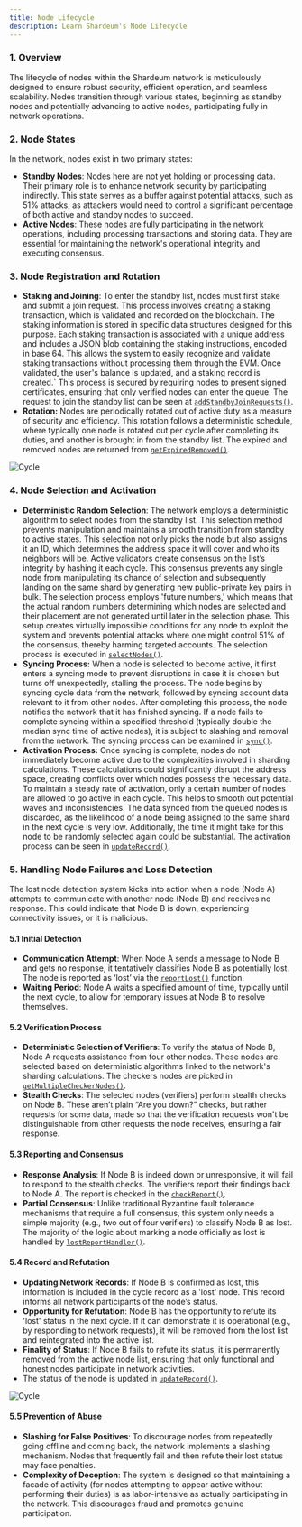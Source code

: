 ```yaml
---
title: Node Lifecycle
description: Learn Shardeum's Node Lifecycle
---
```


### 1. Overview

The lifecycle of nodes within the Shardeum network is meticulously designed to ensure robust security, efficient operation, and seamless scalability. Nodes transition through various states, beginning as standby nodes and potentially advancing to active nodes, participating fully in network operations.

### 2. Node States

In the network, nodes exist in two primary states:

* **Standby Nodes**: Nodes here are not yet holding or processing data. Their primary role is to enhance network security by participating indirectly. This state serves as a buffer against potential attacks, such as 51% attacks, as attackers would need to control a significant percentage of both active and standby nodes to succeed.
* **Active Nodes**: These nodes are fully participating in the network operations, including processing transactions and storing data. They are essential for maintaining the network's operational integrity and executing consensus.

### 3. Node Registration and Rotation

* **Staking and Joining**: To enter the standby list, nodes must first stake and submit a join request. This process involves creating a staking transaction, which is validated and recorded on the blockchain. The staking information is stored in specific data structures designed for this purpose. Each staking transaction is associated with a unique address and includes a JSON blob containing the staking instructions, encoded in base 64. This allows the system to easily recognize and validate staking transactions without processing them through the EVM. Once validated, the user's balance is updated, and a staking record is created.\` This process is secured by requiring nodes to present signed certificates, ensuring that only verified nodes can enter the queue. The request to join the standby list can be seen at [`addStandbyJoinRequests()`](https://github.com/shardeum/shardus-core/blob/8e69984a098c8ed387ca8f0684b313a75f85aec4/src/p2p/Join/v2/index.ts#L107).
* **Rotation:** Nodes are periodically rotated out of active duty as a measure of security and efficiency. This rotation follows a deterministic schedule, where typically one node is rotated out per cycle after completing its duties, and another is brought in from the standby list. The expired and removed nodes are returned from [`getExpiredRemoved()`](https://github.com/shardeum/shardus-core/blob/8e69984a098c8ed387ca8f0684b313a75f85aec4/src/p2p/Rotation.ts#L118).

![Cycle](/img/new/i8.jpg)

### 4. Node Selection and Activation

* **Deterministic Random Selection**: The network employs a deterministic algorithm to select nodes from the standby list. This selection method prevents manipulation and maintains a smooth transition from standby to active states. This selection not only picks the node but also assigns it an ID, which determines the address space it will cover and who its neighbors will be. Active validators create consensus on the list’s integrity by hashing it each cycle. This consensus prevents any single node from manipulating its chance of selection and subsequently landing on the same shard by generating new public-private key pairs in bulk. The selection process employs 'future numbers,' which means that the actual random numbers determining which nodes are selected and their placement are not generated until later in the selection phase. This setup creates virtually impossible conditions for any node to exploit the system and prevents potential attacks where one might control 51% of the consensus, thereby harming targeted accounts. The selection process is executed in [`selectNodes()`](https://github.com/shardeum/shardus-core/blob/8e69984a098c8ed387ca8f0684b313a75f85aec4/src/p2p/Join/v2/select.ts#L47).
* **Syncing Process:** When a node is selected to become active, it first enters a syncing mode to prevent disruptions in case it is chosen but turns off unexpectedly, stalling the process. The node begins by syncing cycle data from the network, followed by syncing account data relevant to it from other nodes. After completing this process, the node notifies the network that it has finished syncing. If a node fails to complete syncing within a specified threshold (typically double the median sync time of active nodes), it is subject to slashing and removal from the network. The syncing process can be examined in [`sync()`](https://github.com/shardeum/shardus-core/blob/8e69984a098c8ed387ca8f0684b313a75f85aec4/src/p2p/Sync.ts#L97).
* **Activation Process:** Once syncing is complete, nodes do not immediately become active due to the complexities involved in sharding calculations. These calculations could significantly disrupt the address space, creating conflicts over which nodes possess the necessary data. To maintain a steady rate of activation, only a certain number of nodes are allowed to go active in each cycle. This helps to smooth out potential waves and inconsistencies. The data synced from the queued nodes is discarded, as the likelihood of a node being assigned to the same shard in the next cycle is very low. Additionally, the time it might take for this node to be randomly selected again could be substantial. The activation process can be seen in [`updateRecord()`](https://github.com/shardeum/shardus-core/blob/8e69984a098c8ed387ca8f0684b313a75f85aec4/src/p2p/Active.ts#L146).



### 5. Handling Node Failures and Loss Detection

The lost node detection system kicks into action when a node (Node A) attempts to communicate with another node (Node B) and receives no response. This could indicate that Node B is down, experiencing connectivity issues, or it is malicious.

#### 5.1 Initial Detection

* **Communication Attempt**: When Node A sends a message to Node B and gets no response, it tentatively classifies Node B as potentially lost. The node is reported as ‘lost’ via the [`reportLost()`](https://github.com/shardeum/shardus-core/blob/8e69984a098c8ed387ca8f0684b313a75f85aec4/src/p2p/Lost.ts#L705C10-L705C20) function.
* **Waiting Period**: Node A waits a specified amount of time, typically until the next cycle, to allow for temporary issues at Node B to resolve themselves.

#### 5.2 Verification Process

* **Deterministic Selection of Verifiers**: To verify the status of Node B, Node A requests assistance from four other nodes. These nodes are selected based on deterministic algorithms linked to the network's sharding calculations. The checkers nodes are picked in [`getMultipleCheckerNodes()`](https://github.com/shardeum/shardus-core/blob/8e69984a098c8ed387ca8f0684b313a75f85aec4/src/p2p/Lost.ts#L782).
* **Stealth Checks**: The selected nodes (verifiers) perform stealth checks on Node B. These aren’t plain “Are you down?” checks, but rather requests for some data, made so that the verification requests won't be distinguishable from other requests the node receives, ensuring a fair response.

#### 5.3 Reporting and Consensus

* **Response Analysis**: If Node B is indeed down or unresponsive, it will fail to respond to the stealth checks. The verifiers report their findings back to Node A. The report is checked in the [`checkReport()`](https://github.com/shardeum/shardus-core/blob/8e69984a098c8ed387ca8f0684b313a75f85aec4/src/p2p/Lost.ts#L1008).
* **Partial Consensus**: Unlike traditional Byzantine fault tolerance mechanisms that require a full consensus, this system only needs a simple majority (e.g., two out of four verifiers) to classify Node B as lost. The majority of the logic about marking a node officially as lost is handled by [`lostReportHandler()`](https://github.com/shardeum/shardus-core/blob/8e69984a098c8ed387ca8f0684b313a75f85aec4/src/p2p/Lost.ts#L861).

#### 5.4 Record and Refutation

* **Updating Network Records**: If Node B is confirmed as lost, this information is included in the cycle record as a 'lost' node. This record informs all network participants of the node’s status.
* **Opportunity for Refutation**: Node B has the opportunity to refute its 'lost' status in the next cycle. If it can demonstrate it is operational (e.g., by responding to network requests), it will be removed from the lost list and reintegrated into the active list.
* **Finality of Status**: If Node B fails to refute its status, it is permanently removed from the active node list, ensuring that only functional and honest nodes participate in network activities.
* The status of the node is updated in [`updateRecord()`](https://github.com/shardeum/shardus-core/blob/8e69984a098c8ed387ca8f0684b313a75f85aec4/src/p2p/Lost.ts#L429).

![Cycle](/img/new/i31.jpg)

#### 5.5 Prevention of Abuse

* **Slashing for False Positives**: To discourage nodes from repeatedly going offline and coming back, the network implements a slashing mechanism. Nodes that frequently fail and then refute their lost status may face penalties.
* **Complexity of Deception**: The system is designed so that maintaining a facade of activity (for nodes attempting to appear active without performing their duties) is as labor-intensive as actually participating in the network. This discourages fraud and promotes genuine participation.